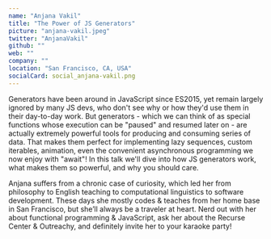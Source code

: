 ```yaml
---
name: "Anjana Vakil"
title: "The Power of JS Generators"
picture: "anjana-vakil.jpeg"
twitter: "AnjanaVakil"
github: ""
web: ""
company: ""
location: "San Francisco, CA, USA"
socialCard: social_anjana-vakil.png
---
```


Generators have been around in JavaScript since ES2015, yet remain largely ignored by many JS devs, who don't see why or 
how they'd use them in their day-to-day work. But generators - which we can think of as special functions whose execution 
can be "paused" and resumed later on - are actually extremely powerful tools for producing and consuming series of data. 
That makes them perfect for implementing lazy sequences, custom iterables, animation, even the convenient asynchronous 
programming we now enjoy with "await"! In this talk we'll dive into how JS generators work, what makes them so powerful, 
and why you should care.

Anjana suffers from a chronic case of curiosity, which led her from philosophy to English teaching to computational
linguistics to software development. These days she mostly codes & teaches from her home base in San Francisco, 
but she’ll always be a traveler at heart. Nerd out with her about functional programming & JavaScript, ask her about the
Recurse Center & Outreachy, and definitely invite her to your karaoke party!
